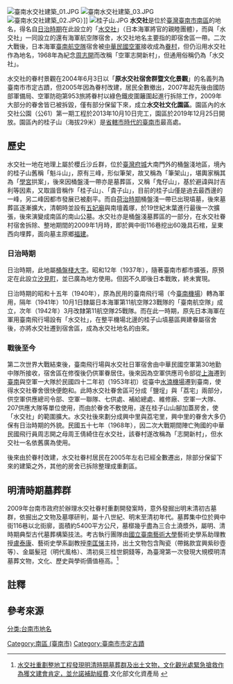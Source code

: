 {{tw monument
|name= 原水交社宿舍群
|formername=
|image= 08.14 總統參訪「水交社文化園區」 (50225444296).jpg
|imagename=
|othername= 水交社文化園區
|formalname=
|level= 直轄市定古蹟
|class= 其他設施
|time=
|date=2004年6月3日
|location={{TWN}}[[臺南市|臺南市]][[南區_(臺南市)|南區]]興中街
|open=
|cost=
|website=https://shueijiaoshe.tainan.gov.tw/
|reg_url=https://nchdb.boch.gov.tw/assets/overview/monument/20040603000002
}}
[[File:臺南水交社建築_01.JPG|thumb]]
[[File:臺南水交社建築_03.JPG|thumb]]
[[File:臺南水交社建築_02.JPG|thumb]]）]]
[[File:桂子山.JPG|thumb]]
'''水交社'''是位於[[臺灣|臺灣]][[臺南市|臺南市]][[南區_(臺南市)|南區]]的地名，得名自[[臺灣日治時期|日治時期]]在此設立的「[[水交社|水交社]]」（日本海軍將官的親睦團體），而與「水交社」一同設立的還有海軍航空隊宿舍{{r|蕭}}，水交社地名主要指的即宿舍區一帶。二次大戰後，日本海軍[[臺南海軍航空隊_(日本海軍)|臺南航空隊]]宿舍被[[中華民國空軍|中華民國空軍]]接收成為[[眷村|眷村]]，但仍沿用水交社作為地名，1968年為紀念[[周志開|周志開]]而改稱「空軍志開新村」，但通用俗稱仍為「水交社」{{r|蕭}}。

水交社的眷村景觀在2004年6月3日以「'''原水交社宿舍群暨文化景觀'''」的名義列為臺南市市定古蹟{{r|文}}，但2005年因為眷村改建，居民全數撤出，2007年起先後由國防部軍備局、空軍防砲第953旅將眷村以綠色鐵皮圍籬圍起進行拆除工作，2009年大部分的眷舍皆已被拆毀{{r|蕭}}，僅有部分保留下來，成立'''水交社文化園區'''。園區內的水交社公園（公61）第一期工程於2013年10月10日完工，園區於2019年12月25日開放。園區內的桂子山（海拔29米）是[[臺南市_(省轄市)|省轄市時代的臺南市]]最高處{{r|蕭}}{{r|吳}}{{r|莊}}。

== 歷史 ==
水交社一地在地理上屬於櫻丘沙丘群，位於[[臺灣府城|臺灣府城]]大南門外的桶盤淺{{NoteTag|1=一說來自[[平埔族|平埔族]]語「Katar」，原意指「淺桶」，後來延伸指「整片的低山」，後漢人譯為「桶盤淺」，但在《康熙臺灣輿圖》標的地名是「桶盤棧」，《乾隆臺灣輿圖》（1767年）才寫為「桶盤淺」{{r|詹}}。}}地區，境內的桂子山舊稱「魁斗山」，原有三峰，形似筆架，故又稱為「筆架山」，堪輿家稱其為「[[臺南孔子廟|學宮]]拱案」{{NoteTag|1=《福建通志》〈臺灣府〉：「魁斗山在城南，脈從東南來，至正南陡起三峰，狀若三臺，為學宮拱案，又蟠曲蜿蜒，以至西南，勢街內抱，形家所謂下砂者止此。」{{r|詹}} }}，後來因桶盤淺一帶亦是墓葬區，又稱「鬼仔山」，基於避諱與討吉利等因素，又取諧音稱作「桂子山」、「貴子山」{{r|蕭}}，目前的桂子山僅是過去最西邊的一峰，另二峰因都市發展已被剷平{{NoteTag|1=另兩峰為臺南忠烈祠一帶（居中）與崙仔頂一帶（居東）{{r|詹}}。}}。而自[[台灣荷蘭統治時期|荷治時期]]桶盤淺一帶已出現墳墓{{NoteTag|1=[[曾振暘墓|曾振暘墓]]（1642年）即是荷治時期所建的墳墓。}}，後來墓葬區逐漸擴大，清朝時並設有[[五妃廟|五妃廟]]與南壇義塚{{NoteTag|1=《重修福建臺灣府志》：「義塚在寧南坊魁斗山（俗呼鬼仔山），歷年久遠，邱塚累塞。康熙五十九年，監生陳士俊買園地數甲於[[新昌里_(堡里)|新昌里]]，與此山毗連，以為塚山-{云}-。」{{r|詹}} }}，於19世紀末葉進行最後一次擴張，後來演變成南區的南山公墓{{r|蕭}}。水交社亦是桶盤淺墓葬區的一部分，在水交社眷村宿舍拆除、整地期間的2009年1月時，即於興中街116巷挖出60幾具石棺，呈東西向埋葬，面向墓主原鄉[[福建省|福建]]{{r|蕭}}。

=== 日治時期 ===
日治時期，此地屬[[桶盤棧|桶盤棧]][[大字|大字]]。昭和12年（1937年），隨著臺南市都市擴張，原預定在此設立[[汐見町|汐見町]]，並已廣為地方使用。但因不久即後日本戰敗，終未實現。

日治時期的昭和十五年（1940年），原為民用的臺南飛行場（今[[臺南機場|臺南機場]]）轉為軍用{{NoteTag|1=民航業務移轉到1940年3月1日正式營運的新「臺南飛行場」（永康機場）{{r|杜}}。}}，隔年（1941年）10月1日隸屬日本海軍第11航空隊23戰隊的「臺南航空隊」成立，次年（1942年）3月改隸第11航空隊25戰隊{{r|杜}}。而在此一時期，原先日本海軍在軍用臺南飛行場設有「水交社」，在整平機場北邊的桂子山墳墓區興建眷屬宿舍後{{NoteTag|1=僅將泥土覆蓋在墳墓上便興建房子，由於地基不深，墳墓受創情形不嚴重{{r|蕭}}。}}，亦將水交社遷到宿舍區，成為水交社地名的由來{{r|蕭}}。

=== 戰後至今 ===
第二次世界大戰結束後，臺南飛行場與水交社日軍宿舍由中華民國空軍第30地勤中隊所接收，宿舍區在修復後仍供軍眷居住{{r|蕭}}。後來因為空軍供應司令部從[[上海|上海]]遷到[[臺南|臺南]]{{NoteTag|1=所使用的廳舍即原[[臺南州廳|臺南州廳]]。}}與空軍一大隊於民國四十二年初（1953年初）從臺中[[水湳機場|水湳機場]]遷到臺南，使得水交社眷舍很快便飽和{{r|蕭}}。此時水交社眷舍區可分成「鹽埕」與「荔宅」兩部分，供空軍供應總司令部、空軍一聯隊、七供處、補給總處、維修廠、空軍一大隊、207供應大隊等單位使用，而由於眷舍不敷使用，遂在桂子山山腳加蓋房舍，使「水交社」的範圍擴大{{r|蕭}}。水交社後來劃分成興中里與荔宅里，興中里的眷舍大多仍保有日治時期的外貌{{r|蕭}}。民國五十七年（1968年），因二次大戰期間陣亡殉國的中華民國飛行員周志開之母周王倩綺住在水交社，該眷村遂改稱為「志開新村」，但水交社一名依舊廣為使用{{r|蕭}}。

後來由於眷村改建，水交社眷村居民在2005年左右已經全數遷出，除部分保留下來的建築之外，其他的房舍已拆除整理成重劃區。

== 明清時期墓葬群 ==
2009年台南市政府於辦理水交社眷村重劃開發案時，意外發掘出明末清初古墓群，依掘出之文物及墓塚研判，屬十八世紀、明末至清初年代。墓葬集中位於興中街116巷以北街廓，面積約5400平方公尺，墓槨幾乎盡為三合土澆漿外，屬明、清時期典型古代墓葬構築技法。考古執行團隊由[[國立臺南藝術大學|國立臺南藝術大學]]藝術史學系助理教授[[盧泰康|盧泰康]]、藝術史學系副教授[[李匡悌|李匡悌]]主持，出土文物包含陶瓷（帶銘款宜興紫砂壺等）、金屬髮冠（明代風格）、清初吳三桂世銅錢等，為臺灣第一次發現大規模明清墓葬文物，文化、歷史與學術價值極高。<ref>[http://www.boch.gov.tw/boch/frontsite/cms/newsHistoryDetailViewAction.do?method=doViewHistoryNewsDetail&contentId=3594&isAddHitRate=true&relationPk=3594&tableName=content&iscancel=true&menuId=3402  水交社重劃整地工程發現明清時期墓葬群及出土文物，文化觀光處緊急搶救作為獲文建會肯定，並允諾補助經費].文化部文化資產局 {{webarchive|url=https://web.archive.org/web/20160616232156/http://www.boch.gov.tw/boch/frontsite/cms/newsHistoryDetailViewAction.do?method=doViewHistoryNewsDetail&contentId=3594&isAddHitRate=true&relationPk=3594&tableName=content&iscancel=true&menuId=3402 |date=2016-06-16 }}</ref>

== 註釋 ==
{{ReflistH}}
{{NoteFoot}}
{{ReflistF}}

== 參考來源 ==
{{Reflist|refs=
<ref name="文">{{cite web |url=https://nchdb.boch.gov.tw/assets/advanceSearch/monument/20040603000002 |title=原水交社宿舍群 |work=文化部文化資產局 |accessdate= |archive-date=2019-05-02 |archive-url=https://web.archive.org/web/20190502050900/https://nchdb.boch.gov.tw/assets/advanceSearch/monument/20040603000002 |dead-url=no }}</ref>
<ref name="蕭">{{cite journal|author=蕭文 |title=〈水交社的空間與歷史的演變〉|journal=《臺南文獻》|volume=創刊號 |publisher=臺南市政府文化局  |pages=92－108頁|date=2012年7月}}</ref>
<ref name="杜">{{cite journal|author=杜正宇 |title=〈日治下的臺南機場〉|journal=《臺南文獻》|volume=創刊號 |publisher=臺南市政府文化局  |pages=36－40頁|date=2012年7月}}</ref>
<ref name="吳">{{cite news |url=http://www.libertytimes.com.tw/2013/new/oct/11/today-south11.htm?Slots=TPhoto |author=吳俊鋒、洪瑞琴 |title=〈水交社公園啟用 保留眷村風華〉 |publisher=自由時報 |date=2013-10-11 |accessdate=2013-10-27 |archive-date=2013-10-29 |archive-url=https://web.archive.org/web/20131029201649/http://www.libertytimes.com.tw/2013/new/oct/11/today-south11.htm?Slots=TPhoto |dead-url=no }}</ref>
<ref name="莊">{{cite news|url=http://www.nownews.com/2013/10/10/11689-2994726.htm |author=莊漢昌 |title=〈雷虎小組故鄉再現　水交社公園試營運〉|publisher=今日新聞網 |date=2013-10-10 }}</ref>
<ref name="詹">{{cite book||author=詹伯望 |title=《臺境之南－府城地名的故事》〈地形特徵·魁斗山 / 桶盤淺〉|publisher=台南市文化資產保護協會 |isbn=978-986-84830-4-0 |pages=34－36頁 |date=2010年10月}}</ref>
}}

{{中華民國直轄市定古蹟}}
{{臺南市古蹟}}

[[分类:台南市地名|分类:台南市地名]]
[[Category:南區_(臺南市)|Category:南區 (臺南市)]]
[[Category:臺南市市定古蹟|Category:臺南市市定古蹟]]